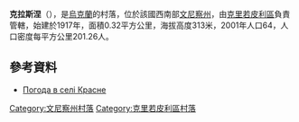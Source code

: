 {{coord|48|27|16|N|28|49|49|E|scale:30000|display=title}}

'''克拉斯涅'''（{{lang-uk|Красне}}），是[[烏克蘭|烏克蘭]]的村落，位於該國西南部[[文尼察州|文尼察州]]，由[[克里若皮利區|克里若皮利區]]負責管轄，始建於1917年，面積0.32平方公里，海拔高度313米，2001年人口64，人口密度每平方公里201.26人。

==參考資料==
* [http://weather.in.ua/ua/vinnickaja/11999 Погода в селі Красне] {{Wayback|url=http://weather.in.ua/ua/vinnickaja/11999 |date=20160305112820 }}

[[Category:文尼察州村落|Category:文尼察州村落]]
[[Category:克里若皮利區村落|Category:克里若皮利區村落]]


{{Vinnytsia-geo-stub}}
